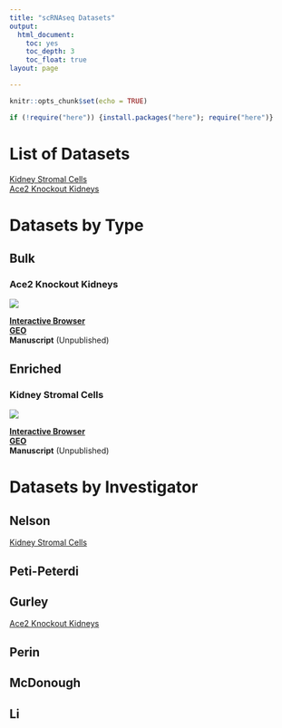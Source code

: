 ```yaml
---
title: "scRNAseq Datasets"
output:
  html_document: 
    toc: yes
    toc_depth: 3
    toc_float: true
layout: page

---
```


```r
knitr::opts_chunk$set(echo = TRUE)
```


```r

if (!require("here")) {install.packages("here"); require("here")}
```



# List of Datasets

[Kidney Stromal Cells](#KidneyStromalCells) <br>
[Ace2 Knockout Kidneys](#Ace2KnockoutKidneys) <br>


# Datasets by Type

## Bulk

<a id="Ace2KnockoutKidneys"></a>

### Ace2 Knockout Kidneys


![](`r here::here("Images", "Gurley_Kidney.png")`)

[**Interactive Browser**](https://nelsonlab.shinyapps.io/PTACE2KO_Kidney/) <br>
[**GEO**](https://www.ncbi.nlm.nih.gov/geo/query/acc.cgi?acc=GSE253448) <br>
**Manuscript** (Unpublished) <br>

## Enriched

<a id="KidneyStromalCells"></a>

### Kidney Stromal Cells


![](`r here::here("Images", "Nelson_Stroma.png")`)

[**Interactive Browser**](https://nelsonlab.shinyapps.io/Pdgfrb_INTACT/) <br>
[**GEO**](https://www.ncbi.nlm.nih.gov/geo/query/acc.cgi?acc=GSE280628) <br>
**Manuscript** (Unpublished) <br>

# Datasets by Investigator

## Nelson

[Kidney Stromal Cells](#KidneyStromalCells)

## Peti-Peterdi

## Gurley

[Ace2 Knockout Kidneys](#Ace2KnockoutKidneys)

## Perin

## McDonough

## Li
